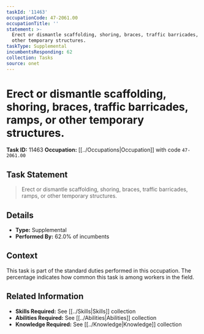 ```yaml
---
taskId: '11463'
occupationCode: 47-2061.00
occupationTitle: ''
statement: >-
  Erect or dismantle scaffolding, shoring, braces, traffic barricades, ramps, or
  other temporary structures.
taskType: Supplemental
incumbentsResponding: 62
collection: Tasks
source: onet
---
```

# Erect or dismantle scaffolding, shoring, braces, traffic barricades, ramps, or other temporary structures.

**Task ID:** 11463
**Occupation:** [[../Occupations|Occupation]] with code `47-2061.00`

## Task Statement

> Erect or dismantle scaffolding, shoring, braces, traffic barricades, ramps, or other temporary structures.

## Details

- **Type:** Supplemental
- **Performed By:** 62.0% of incumbents

## Context

This task is part of the standard duties performed in this occupation. The percentage indicates how common this task is among workers in the field.

## Related Information

- **Skills Required:** See [[../Skills|Skills]] collection
- **Abilities Required:** See [[../Abilities|Abilities]] collection
- **Knowledge Required:** See [[../Knowledge|Knowledge]] collection
